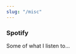 ```yaml
---
slug: "/misc"
---
```


### Spotify

Some of what I listen to...


<SpotifyPlayer
  uri="spotify:playlist:62VoccoYxpWN69kq44YJQz"
  size="small"
  theme="black"
  view="list"
/>
<SpotifyPlayer
  uri="spotify:playlist:3JjiA6Kr6UHnANHw1xxxW9"
  size="small"
  theme="black"
  view="list"
/>
<SpotifyPlayer
  uri="spotify:playlist:5VvDsD2c9WA7AkcBfZBbrE"
  size="small"
  theme="black"
  view="list"
/>
